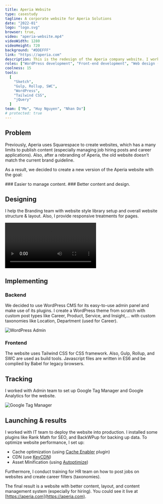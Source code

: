 ```yaml
---
title: Aperia Website
type: casestudy
tagline: A corporate website for Aperia Solutions
date: "2022-01"
logo: "logo.svg"
browser: true,
video: "aperia-website.mp4"
videoWidth: 1280
videoHeight: 720
background: "#DDEFFF"
link: "https://aperia.com"
description: This is the redesign of the Aperia company website. I worked as a lead developer collaborating with Branding team to establish well-polished designs.
roles: ["WordPress development", "Front-end development", "Web design (support)"]
coolness: 15
tools:
  [
    "Sketch",
    "Gulp, Rollup, SWC",
    "WordPress",
    "Tailwind CSS",
    "jQuery"
  ]
team: ["Me", "Huy Nguyen", "Nhan Do"]
# protected: true 
---
```



## Problem
Previously, Aperia uses Squarespace to create websites, which has a many limits to publish content (especially managing job hiring posts and career applications). Also, after a rebranding of Aperia, the old website doesn’t match the current brand guideline. 

As a result, we decided to create a new version of the Aperia website with the goal:

<Grid>
  <Col spanLg="6">
  <EmojiBox emoji="✍️">
  ### Easier to manage content.
  </EmojiBox>
  </Col>
  <Col spanLg="6">
  <EmojiBox emoji="🎨">
  ### Better content and design.
  </EmojiBox>
  </Col>
</Grid>

## Designing

I help the Branding team with website style library setup and overall website structure & layout. Also, I provide responsive treatments for pages.

<ContentNode>
<BrowserFrame url="https://aperia.com">
    <Video src="aperia-website.mp4"  width={1280} height={720}></Video>
</BrowserFrame>
</ContentNode>

## Implementing

### Backend

We decided to use WordPress CMS for its easy-to-use admin panel and make use of its plugins. I create a WordPress theme from scratch with custom post types like Career, Product, Service, and Insight,… with custom taxonomies like Location, Department (used for Career).

<ContentNode>
<Box caption="WordPress Admin">
<Image src="admin.jpg" alt="WordPress Admin" width={1600} height={1240} />
</Box>
</ContentNode>

### Frontend

The website uses Tailwind CSS for CSS framework. Also, Gulp, Rollup, and SWC are used as build tools. Javascript files are written in ES6 and be complied by Babel for legacy browsers.

## Tracking

I worked with Admin team to set up Google Tag Manager and Google Analytics for the website.

<ContentNode>
<Box caption="Google Tag Manager">
<Image src="gtm.jpg" alt="Google Tag Manager" width={1600} height={900} />
</Box>
</ContentNode>


## Launching & results

I worked with IT team to deploy the website into production. I installed some plugins like Rank Math for SEO, and BackWPup for backing up data. To optimize website performance, I set up:

- Cache optimization (using [Cache Enabler](https://wordpress.org/plugins/cache-enabler/) plugin)
- CDN (use [KeyCDN](https://www.keycdn.com/))
- Asset Minification (using [Autoptimize](https://wordpress.org/plugins/autoptimize/))

Furthermore, I conduct training for HR team on how to post jobs on websites and create career filters (taxonomies).

The final result is a website with better content, layout, and content management system (especially for hiring). You could see it live at [https://aperia.com](https://aperia.com).